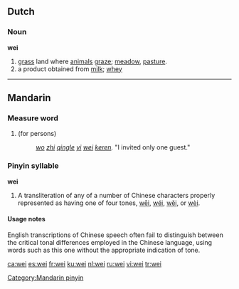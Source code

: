 {{see|wēi|wéi|wěi|wèi}}
==Dutch==
===Noun===
'''wei''' {{f}}
# [[grass]] land where [[animal]]s [[graze]]; [[meadow]], [[pasture]].
# a product obtained from [[milk]]; [[whey]]

----

==Mandarin==

===Measure word===
{{cmn-noun|p|pin=wèi|pint=wei4}}

# <courteous> (for persons)
#: ''[[wo]] [[zhi]] [[qing]][[le]] [[yi]] [[wei]] [[keren]].''  "I invited only one guest."

===Pinyin syllable===
'''wei'''
# A transliteration of any of a number of Chinese characters properly represented as having one of four tones, [[wēi]], [[wéi]], [[wěi]], or [[wèi]].

====Usage notes====
English transcriptions of Chinese speech often fail to distinguish between the critical tonal differences employed in the Chinese language, using words such as this one without the appropriate indication of tone.

[[Category:Mandarin pinyin]]

[[ca:wei]]
[[es:wei]]
[[fr:wei]]
[[ku:wei]]
[[nl:wei]]
[[ru:wei]]
[[vi:wei]]
[[tr:wei]]